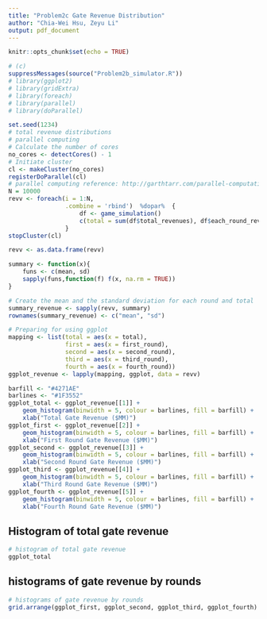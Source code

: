 ```yaml
---
title: "Problem2c Gate Revenue Distribution"
author: "Chia-Wei Hsu, Zeyu Li"
output: pdf_document
---
```


```r
knitr::opts_chunk$set(echo = TRUE)
```

```r
# (c)
suppressMessages(source("Problem2b_simulator.R"))
# library(ggplot2)
# library(gridExtra)
# library(foreach)
# library(parallel)
# library(doParallel)
```

```r
set.seed(1234)
# total revenue distributions
# parallel computing
# Calculate the number of cores
no_cores <- detectCores() - 1
# Initiate cluster
cl <- makeCluster(no_cores)
registerDoParallel(cl)
# parallel computing reference: http://garthtarr.com/parallel-computation-in-r/
N = 10000
revv <- foreach(i = 1:N, 
                .combine = 'rbind')  %dopar%  {
                    df <- game_simulation()
                    c(total = sum(df$total_revenues), df$each_round_revenue)
                }
stopCluster(cl)

revv <- as.data.frame(revv)

summary <- function(x){
    funs <- c(mean, sd)
    sapply(funs,function(f) f(x, na.rm = TRUE))
}

# Create the mean and the standard deviation for each round and total
summary_revenue <- sapply(revv, summary)
rownames(summary_revenue) <- c("mean", "sd")

# Preparing for using ggplot
mapping <- list(total = aes(x = total),
                first = aes(x = first_round), 
                second = aes(x = second_round), 
                third = aes(x = third_round), 
                fourth = aes(x = fourth_round))
ggplot_revenue <- lapply(mapping, ggplot, data = revv)

barfill <- "#4271AE"
barlines <- "#1F3552"
ggplot_total <- ggplot_revenue[[1]] + 
    geom_histogram(binwidth = 5, colour = barlines, fill = barfill) +
    xlab("Total Gate Revenue ($MM)")
ggplot_first <- ggplot_revenue[[2]] + 
    geom_histogram(binwidth = 5, colour = barlines, fill = barfill) +
    xlab("First Round Gate Revenue ($MM)")
ggplot_second <- ggplot_revenue[[3]] + 
    geom_histogram(binwidth = 5, colour = barlines, fill = barfill) + 
    xlab("Second Round Gate Revenue ($MM)")
ggplot_third <- ggplot_revenue[[4]] + 
    geom_histogram(binwidth = 5, colour = barlines, fill = barfill) +
    xlab("Third Round Gate Revenue ($MM)")
ggplot_fourth <- ggplot_revenue[[5]] + 
    geom_histogram(binwidth = 5, colour = barlines, fill = barfill) +
    xlab("Fourth Round Gate Revenue ($MM)")

```

## Histogram of total gate revenue 

```r
# histogram of total gate revenue 
ggplot_total
```

## histograms of gate revenue by rounds

```r
# histograms of gate revenue by rounds
grid.arrange(ggplot_first, ggplot_second, ggplot_third, ggplot_fourth)
```


